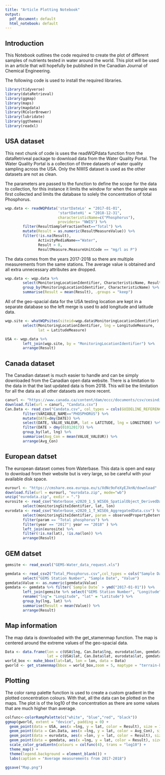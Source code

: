 ```yaml
---
title: "Article Plotting Notebook"
output:
  pdf_document: default
  html_notebook: default
---
```

## Introduction

This Notebook outlines the code required to create the plot of different samples
of nutrients tested in water around the world. This plot will be used in an article
that will hopefully be published in the Canadian Journal of Chemical Engineering. 

The following code is used to install the required libraries. 
```r
library(tidyverse)
library(dataRetrieval)
library(ggmap)
library(maps)
library(mapdata)
library(RColorBrewer)
library(lubridate)
library(ggthemes)
library(readxl)
```

## USA dataset

This next chunk of code is uses the readWQPdata function from the dataRetriveal package
to download data from the Water Quality Portal. The Water Quality Portal is a collection
of three datasets of water quality sampling across the USA. Only the NWIS dataset is used 
as the other datasets are not as clean. 

The parameters are passed to the function to define the scope for the data to collection,
for this instance it limits the window for when the sample was first collected and
limits the database to solely the concentration of total Phosphorus.

```r
wqp.data <- readWQPdata('startDateLo' = "2017-01-01", 
                        'startDateHi' = "2018-12-31", 
                        characteristicName=c("Phosphorus"),
                        providers= "NWIS") %>%
        filter(ResultSampleFractionText=="Total") %>%
        mutate(Result = as.numeric(ResultMeasureValue)) %>%
        filter(!is.na(Result),
               ActivityMediaName=="Water",
               Result > 0,
               ResultMeasure.MeasureUnitCode == "mg/l as P")
```

The data comes from the years 2017-2018 so there are multiple measurements from the 
same stations. The average value is obtained and all extra unnecessary attributes 
are dropped. 

```r
wqp.data <- wqp.data %>%
        select(MonitoringLocationIdentifier, CharacteristicName, Result) %>%
        group_by(MonitoringLocationIdentifier, CharacteristicName) %>%
        summarise(Result = mean(Result), .groups = "keep")
```

All of the geo-spacial data for the USA testing location are kept in a separate 
database so the left merge is used to add longitude and latitude data. 

```r
wqp.site <- whatWQPsites(siteid=wqp.data$MonitoringLocationIdentifier) %>%
        select(MonitoringLocationIdentifier, lng = LongitudeMeasure,
               lat = LatitudeMeasure)

USA <- wqp.data %>% 
        left_join(wqp.site, by = "MonitoringLocationIdentifier") %>%
        arrange(Result)
```

## Canada dataset

The Canadian dataset is much easier to handle and can be simply downloaded from the
Canadian open data website. There is a limitation to the data in that the last updated 
data is from 2018. This will be the limitation for all the data as all other datasets 
are more recent. 

```r
canurl <- "https://www.canada.ca/content/dam/eccc/documents/csv/cesindicators/water-quality-canadian-rivers/2020/wqi-federal-raw-data-2020-iqe-donnees-brutes-fed.csv"
download.file(url = canurl, "Candata.csv")
Can.Data <- read_csv("Candata.csv", col_types = cols(GUIDELINE_REFERENCE_RECOMMANDATION = col_character())) %>%
        filter(VARIABLE_NAME=="PHOSPHORUS") %>%
        mutate(DATE=dmy(DATE)) %>%
        select(DATE, VALUE_VALEUR, lat = LATITUDE, lng = LONGITUDE) %>%
        filter(DATE > dmy(01012017)) %>%
        group_by(lat, lng) %>%
        summarise(Avg_Con = mean(VALUE_VALEUR)) %>%
        arrange(Avg_Con)
```

## European datset

The european dataset comes from Waterbase. This data is open and easy to download
from their website but is very large, so be careful with your available disk space. 

```r
eurourl <- "https://cmshare.eea.europa.eu/s/XdNc9oFeXyEJknN/download"
download.file(url = eurourl, "eurodata.zip", mode="wb")
unzip("eurodata.zip", exdir = ".")
eurosite <- read_csv("Waterbase_v2020_1_S_WISE6_SpatialObject_DerivedData.csv") %>%
        select(monitoringSiteIdentifier, lat, lon)
eurodata <- read_csv("Waterbase_v2020_1_T_WISE6_AggregatedData.csv") %>%
        select(monitoringSiteIdentifier, param = observedPropertyDeterminandLabel, year = phenomenonTimeReferenceYear,Result = resultMeanValue ) %>%
        filter(param == "Total phosphorus") %>%
        filter(year == "2017"| year == "2018" ) %>%
        left_join(eurosite) %>%
        filter(!is.na(lat), !is.na(lon)) %>%
        arrange(Result)
```
## GEM datset


```r
gemsite <- read_excel("GEMS-Water_data_request.xls")

gemdata <- read_csv2("Total_Phosphorus.csv",col_types = cols("Sample Date"=col_date())) %>%
        select("GEMS Station Number", "Sample Date", "Value")
gemdata$Value <- as.numeric(gemdata$Value)      
gemdata <- gemdata %>% filter(`Sample Date` > ymd("2017-01-01")) %>%
        left_join(gemsite %>% select("GEMS Station Number", "Longitude", "Latitude")) %>%
        rename("lng"= "Longitude", "lat" = "Latitude") %>%
        group_by(lng, lat) %>%
        summarise(Result = mean(Value)) %>%
        arrange(Result)
```

## Map information

The map data is downloaded with the get_stamenmap function. The map is centered 
around the extreme values of the geo-spacial data. 

```r
Data <- data.frame(lon = c(USA$lng, Can.Data$lng, eurodata$lon, gemdata$lng),
                   lat = c(USA$lat, Can.Data$lat, eurodata$lat, gemdata$lat))
world_box <- make_bbox(lat=lat, lon = lon, data = Data)
gworld <- get_stamenmap(bbox = world_box,zoom = 5, maptype = "terrain-background")
```

## Plotting

The color ramp palette function is used to create a custom gradient in the plotted
concentration colours. With that, all the data can be plotted on the maps. The plot
is of the log10 of the concentration as there are some values that are much higher than 
average. 

```r
colfunc<-colorRampPalette(c("white", "blue","red", "black"))
ggmap(gworld, extent = "device", padding = 0) +
  geom_point(data = USA, aes(x =lng, y = lat, color = Result), size = 1.5, alpha = 0.5) +
  geom_point(data = Can.Data, aes(x =lng, y = lat, color = Avg_Con), size = 1.5, alpha = 0.5) +
  geom_point(data = eurodata, aes(x =lon, y = lat, color = Result), size = 1.5, alpha = 0.5) +
  geom_point(data = gemdata, aes(x =lng, y = lat, color = Result), size = 1.5, alpha = 0.5) +
  scale_color_gradientn(colours = colfunc(4), trans = "log10") +
  theme_map() +
  theme(legend.background = element_blank()) + 
  labs(caption = "Average measurements from 2017-2018")

ggsave("Map.png")
```
